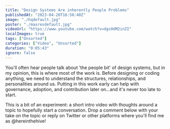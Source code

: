 ```yaml
---
title: "Design Systems Are inherently People Problems"
publishedAt: "2023-04-26T16:56:40Z"
image: "./hqdefault.jpg"
poster: "./maxresdefault.jpg"
videoUrl: "https://www.youtube.com/watch?v=dgcHdM2inZI"
localImages: true
tags: ["Unsorted"]
categories: ["Video", "Unsorted"]
duration: "0:05:43"
ignore: false
---
```


You'll often hear people talk about 'the people bit' of design systems, but in my opinion, this is where most of the work is. Before designing or coding anything, we need to understand the structures, relationships, and personalities around us. Putting in this work early can help with governance, adoption, and contribution later on...and it's never too late to start.

This is a bit of an experiment: a short intro video with thoughts around a topic to hopefully start a conversation. Drop a comment below with your take on the topic or reply on Twitter or other platforms where you'll find me as @hereinthehive!

